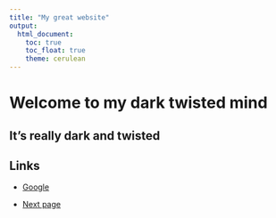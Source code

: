 ```yaml
---
title: "My great website"
output:
  html_document:
    toc: true
    toc_float: true
    theme: cerulean
---
```


# Welcome to my dark twisted mind

## It's really dark and twisted


## Links
* [Google](https://google.com)





* [Next page](about.html)